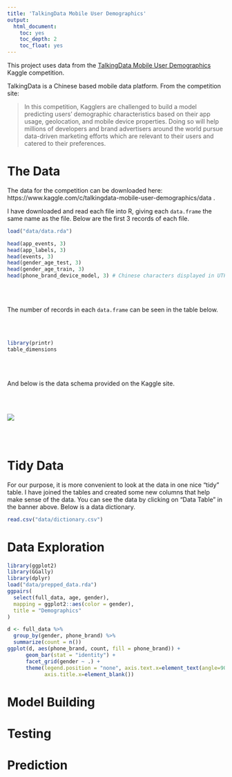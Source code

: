 ```yaml
---
title: 'TalkingData Mobile User Demographics'
output: 
  html_document:
    toc: yes
    toc_depth: 2
    toc_float: yes
---
```


This project uses data from the [TalkingData Mobile User Demographics](https://www.kaggle.com/c/talkingdata-mobile-user-demographics) Kaggle 
competition. 

TalkingData is a Chinese based mobile data platform. From the competition site:

>In this competition, Kagglers are challenged to build a model predicting users’ 
>demographic characteristics based on their app usage, geolocation, and mobile 
>device properties. Doing so will help millions of developers and brand 
>advertisers around the world pursue data-driven marketing efforts which are 
>relevant to their users and catered to their preferences.

# The Data

The data for the competition can be downloaded here: https://www.kaggle.com/c/talkingdata-mobile-user-demographics/data .

I have downloaded and read each file into R, giving each `data.frame` the same 
name as the file. Below are the first 3 records of each file.

```r
load("data/data.rda")
```

```r
head(app_events, 3)
head(app_labels, 3)
head(events, 3)
head(gender_age_test, 3)
head(gender_age_train, 3)
head(phone_brand_device_model, 3) # Chinese characters displayed in UTF-8 codes
```

<br><br>

The number of records in each `data.frame` can be seen in the table below.

<br><br>

```r
library(printr)
table_dimensions
```

<br><br>

And below is the data schema provided on the Kaggle site.

<br><br>

![](img/schema.png)

<br><br>

# Tidy Data

For our purpose, it is more convenient to look at the data in one nice "tidy" table. I have joined the tables and created some new columns that help make 
sense of the data. You can see the data by clicking on "Data Table" in the 
banner above. Below is a data dictionary.

```r
read.csv("data/dictionary.csv")
```

# Data Exploration

```r
library(ggplot2)
library(GGally)
library(dplyr)
load("data/prepped_data.rda")
ggpairs(
  select(full_data, age, gender),
  mapping = ggplot2::aes(color = gender),
  title = "Demographics"
)
```

```r
d <- full_data %>%
  group_by(gender, phone_brand) %>%
  summarize(count = n())
ggplot(d, aes(phone_brand, count, fill = phone_brand)) +
      geom_bar(stat = "identity") +
      facet_grid(gender ~ .) +
      theme(legend.position = "none", axis.text.x=element_text(angle=90),
            axis.title.x=element_blank()) 
```

# Model Building

# Testing

# Prediction